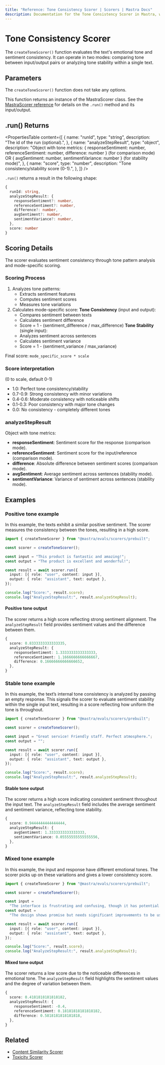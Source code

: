 ```yaml
---
title: "Reference: Tone Consistency Scorer | Scorers | Mastra Docs"
description: Documentation for the Tone Consistency Scorer in Mastra, which evaluates emotional tone and sentiment consistency in text.
---
```


# Tone Consistency Scorer

The `createToneScorer()` function evaluates the text's emotional tone and sentiment consistency. It can operate in two modes: comparing tone between input/output pairs or analyzing tone stability within a single text.

## Parameters

The `createToneScorer()` function does not take any options.

This function returns an instance of the MastraScorer class. See the [MastraScorer reference](./mastra-scorer) for details on the `.run()` method and its input/output.

## .run() Returns

<PropertiesTable
  content={[
    {
      name: "runId",
      type: "string",
      description: "The id of the run (optional).",
    },
    {
      name: "analyzeStepResult",
      type: "object",
      description:
        "Object with tone metrics: { responseSentiment: number, referenceSentiment: number, difference: number } (for comparison mode) OR { avgSentiment: number, sentimentVariance: number } (for stability mode)",
    },
    {
      name: "score",
      type: "number",
      description: "Tone consistency/stability score (0-1).",
    },
  ]}
/>

`.run()` returns a result in the following shape:

```typescript
{
  runId: string,
  analyzeStepResult: {
    responseSentiment?: number,
    referenceSentiment?: number,
    difference?: number,
    avgSentiment?: number,
    sentimentVariance?: number,
  },
  score: number
}
```

## Scoring Details

The scorer evaluates sentiment consistency through tone pattern analysis and mode-specific scoring.

### Scoring Process

1. Analyzes tone patterns:
   - Extracts sentiment features
   - Computes sentiment scores
   - Measures tone variations
2. Calculates mode-specific score:
   **Tone Consistency** (input and output):
   - Compares sentiment between texts
   - Calculates sentiment difference
   - Score = 1 - (sentiment_difference / max_difference)
     **Tone Stability** (single input):
   - Analyzes sentiment across sentences
   - Calculates sentiment variance
   - Score = 1 - (sentiment_variance / max_variance)

Final score: `mode_specific_score * scale`

### Score interpretation

(0 to scale, default 0-1)

- 1.0: Perfect tone consistency/stability
- 0.7-0.9: Strong consistency with minor variations
- 0.4-0.6: Moderate consistency with noticeable shifts
- 0.1-0.3: Poor consistency with major tone changes
- 0.0: No consistency - completely different tones

### analyzeStepResult

Object with tone metrics:

- **responseSentiment**: Sentiment score for the response (comparison mode).
- **referenceSentiment**: Sentiment score for the input/reference (comparison mode).
- **difference**: Absolute difference between sentiment scores (comparison mode).
- **avgSentiment**: Average sentiment across sentences (stability mode).
- **sentimentVariance**: Variance of sentiment across sentences (stability mode).

## Examples

### Positive tone example

In this example, the texts exhibit a similar positive sentiment. The scorer measures the consistency between the tones, resulting in a high score.

```typescript title="src/example-positive-tone.ts" showLineNumbers copy
import { createToneScorer } from "@mastra/evals/scorers/prebuilt";

const scorer = createToneScorer();

const input = "This product is fantastic and amazing!";
const output = "The product is excellent and wonderful!";

const result = await scorer.run({
  input: [{ role: "user", content: input }],
  output: { role: "assistant", text: output },
});

console.log("Score:", result.score);
console.log("AnalyzeStepResult:", result.analyzeStepResult);
```

#### Positive tone output

The scorer returns a high score reflecting strong sentiment alignment. The `analyzeStepResult` field provides sentiment values and the difference between them.

```typescript
{
  score: 0.8333333333333335,
  analyzeStepResult: {
    responseSentiment: 1.3333333333333333,
    referenceSentiment: 1.1666666666666667,
    difference: 0.16666666666666652,
  },
}
```

### Stable tone example

In this example, the text’s internal tone consistency is analyzed by passing an empty response. This signals the scorer to evaluate sentiment stability within the single input text, resulting in a score reflecting how uniform the tone is throughout.

```typescript title="src/example-stable-tone.ts" showLineNumbers copy
import { createToneScorer } from "@mastra/evals/scorers/prebuilt";

const scorer = createToneScorer();

const input = "Great service! Friendly staff. Perfect atmosphere.";
const output = "";

const result = await scorer.run({
  input: [{ role: "user", content: input }],
  output: { role: "assistant", text: output },
});

console.log("Score:", result.score);
console.log("AnalyzeStepResult:", result.analyzeStepResult);
```

#### Stable tone output

The scorer returns a high score indicating consistent sentiment throughout the input text. The `analyzeStepResult` field includes the average sentiment and sentiment variance, reflecting tone stability.

```typescript
{
  score: 0.9444444444444444,
  analyzeStepResult: {
    avgSentiment: 1.3333333333333333,
    sentimentVariance: 0.05555555555555556,
  },
}
```

### Mixed tone example

In this example, the input and response have different emotional tones. The scorer picks up on these variations and gives a lower consistency score.

```typescript title="src/example-mixed-tone.ts" showLineNumbers copy
import { createToneScorer } from "@mastra/evals/scorers/prebuilt";

const scorer = createToneScorer();

const input =
  "The interface is frustrating and confusing, though it has potential.";
const output =
  "The design shows promise but needs significant improvements to be usable.";

const result = await scorer.run({
  input: [{ role: "user", content: input }],
  output: { role: "assistant", text: output },
});

console.log("Score:", result.score);
console.log("AnalyzeStepResult:", result.analyzeStepResult);
```

#### Mixed tone output

The scorer returns a low score due to the noticeable differences in emotional tone. The `analyzeStepResult` field highlights the sentiment values and the degree of variation between them.

```typescript
{
  score: 0.4181818181818182,
  analyzeStepResult: {
    responseSentiment: -0.4,
    referenceSentiment: 0.18181818181818182,
    difference: 0.5818181818181818,
  },
}
```

## Related

- [Content Similarity Scorer](./content-similarity)
- [Toxicity Scorer](./toxicity)
